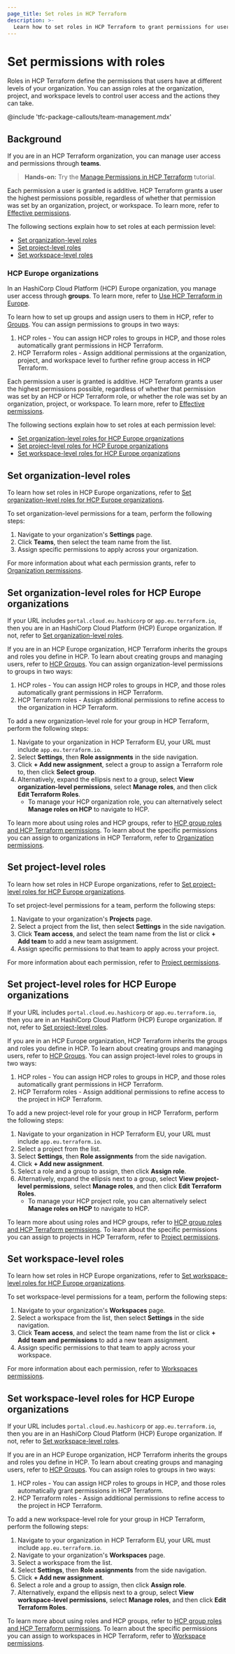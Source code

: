 ```yaml
---
page_title: Set roles in HCP Terraform
description: >-
  Learn how to set roles in HCP Terraform to grant permissions for users at the organization, project, and workspace levels.
---
```


# Set permissions with roles

Roles in HCP Terraform define the permissions that users have at different levels of your organization. You can assign roles at the organization, project, and workspace levels to control user access and the actions they can take.

<!-- BEGIN: TFC:only name:pnp-callout -->
@include 'tfc-package-callouts/team-management.mdx'
<!-- END: TFC:only name:pnp-callout -->

## Background

If you are in an HCP Terraform organization, you can manage user access and permissions through **teams**.

> **Hands-on:** Try the [Manage Permissions in HCP Terraform](/terraform/tutorials/cloud/cloud-permissions?utm_source=WEBSITE&utm_medium=WEB_IO&utm_offer=ARTICLE_PAGE&utm_content=DOCS) tutorial.

Each permission a user is granted is additive. HCP Terraform grants a user the highest permissions possible, regardless of whether that permission was set by an organization, project, or workspace. To learn more, refer to [Effective permissions](/terraform/cloud-docs/users-teams-organizations/permissions#effective-permissions).

The following sections explain how to set roles at each permission level:
- [Set organization-level roles](#set-organization-level-roles)
- [Set project-level roles](#set-project-level-roles)
- [Set workspace-level roles](#set-workspace-level-roles)

<!-- BEGIN: TFC:only name:hcp-eu -->

### HCP Europe organizations

In an HashiCorp Cloud Platform (HCP) Europe organization, you manage user access through **groups**. To learn more, refer to [Use HCP Terraform in Europe](/terraform/cloud-docs/europe).

To learn how to set up groups and assign users to them in HCP, refer to [Groups](/hcp/docs/hcp/iam/groups). You can assign permissions to groups in two ways:

1. HCP roles - You can assign HCP roles to groups in HCP, and those roles automatically grant permissions in HCP Terraform.
2. HCP Terraform roles - Assign additional permissions at the organization, project, and workspace level to further refine group access in HCP Terraform.

Each permission a user is granted is additive. HCP Terraform grants a user the highest permissions possible, regardless of whether that permission was set by an HCP or HCP Terraform role, or whether the role was set by an organization, project, or workspace. To learn more, refer to [Effective permissions](/terraform/cloud-docs/users-teams-organizations/permissions#effective-permissions).

The following sections explain how to set roles at each permission level:
- [Set organization-level roles for HCP Europe organizations](#set-organization-level-roles-for-hcp-europe-organizations)
- [Set project-level roles for HCP Europe organizations](#set-project-level-roles-for-hcp-europe-organizations)
- [Set workspace-level roles for HCP Europe organizations](#set-workspace-level-roles-for-hcp-europe-organizations)

<!-- END: TFC:only name:hcp-eu -->

## Set organization-level roles

<!-- BEGIN: TFC:only name:hcp-eu -->

<Note>

To learn how set roles in HCP Europe organizations, refer to [Set organization-level roles for HCP Europe organizations](#set-organization-level-roles-for-hcp-europe-organizations).

</Note>

<!-- END: TFC:only name:hcp-eu -->

To set organization-level permissions for a team, perform the following steps:

1. Navigate to your organization's **Settings** page.
1. Click **Teams**, then select the team name from the list.
1. Assign specific permissions to apply across your organization.

For more information about what each permission grants, refer to [Organization permissions](/terraform/cloud-docs/users-teams-organizations/permissions/organization).

<!-- BEGIN: TFC:only name:hcp-eu -->

## Set organization-level roles for HCP Europe organizations

If your URL includes `portal.cloud.eu.hashicorp` or `app.eu.terraform.io`, then you are in an HashiCorp Cloud Platform (HCP) Europe organization. If not, refer to [Set organization-level roles](#set-organization-level-roles).

If you are in an HCP Europe organization, HCP Terraform inherits the groups and roles you define in HCP. To learn about creating groups and managing users, refer to [HCP Groups](/hcp/docs/hcp/iam/groups). You can assign organization-level permissions to groups in two ways:

1. HCP roles - You can assign HCP roles to groups in HCP, and those roles automatically grant permissions in HCP Terraform.
2. HCP Terraform roles - Assign additional permissions to refine access to the organization in HCP Terraform.

To add a new organization-level role for your group in HCP Terraform, perform the following steps:
1. Navigate to your organization in HCP Terraform EU, your URL must include `app.eu.terraform.io`.
1. Select **Settings**, then **Role assignments** in the side navigation.
1. Click **+ Add new assignment**, select a group to assign a Terraform role to, then click **Select group**.
1. Alternatively, expand the ellipsis next to a group, select **View organization-level permissions**, select **Manage roles**, and then click **Edit Terraform Roles**.
    - To manage your HCP organization role, you can alternatively select **Manage roles on HCP** to navigate to HCP.

To learn more about using roles and HCP groups, refer to [HCP group roles and HCP Terraform permissions](/terraform/cloud-docs/users-teams-organizations/permissions#hcp-group-roles-and-hcp-terraform-permissions). To learn about the specific permissions you can assign to organizations in HCP Terraform, refer to [Organization permissions](/terraform/cloud-docs/users-teams-organizations/permissions/organization).

<!-- END: TFC:only name:hcp-eu -->

## Set project-level roles

<!-- BEGIN: TFC:only name:hcp-eu -->

<Note>

To learn how set roles in HCP Europe organizations, refer to [Set project-level roles for HCP Europe organizations](#set-project-level-roles-for-hcp-europe-organizations).

</Note>

<!-- END: TFC:only name:hcp-eu -->

To set project-level permissions for a team, perform the following steps:

1. Navigate to your organization's **Projects** page.
1. Select a project from the list, then select **Settings** in the side navigation.
1. Click **Team access**, and select the team name from the list or click **+ Add team** to add a new team assignment.
1. Assign specific permissions to that team to apply across your project.

For more information about each permission, refer to [Project permissions](/terraform/cloud-docs/users-teams-organizations/permissions/project).

<!-- BEGIN: TFC:only name:hcp-eu -->

## Set project-level roles for HCP Europe organizations

If your URL includes `portal.cloud.eu.hashicorp` or `app.eu.terraform.io`, then you are in an HashiCorp Cloud Platform (HCP) Europe organization. If not, refer to [Set project-level roles](#set-project-level-roles).

If you are in an HCP Europe organization, HCP Terraform inherits the groups and roles you define in HCP. To learn about creating groups and managing users, refer to [HCP Groups](/hcp/docs/hcp/iam/groups). You can assign project-level roles to groups in two ways:

1. HCP roles - You can assign HCP roles to groups in HCP, and those roles automatically grant permissions in HCP Terraform.
2. HCP Terraform roles - Assign additional permissions to refine access to the project in HCP Terraform.

To add a new project-level role for your group in HCP Terraform, perform the following steps:
1. Navigate to your organization in HCP Terraform EU, your URL must include `app.eu.terraform.io`.
1. Select a project from the list.
1. Select **Settings**, then **Role assignments** from the side navigation.
1. Click **+ Add new assignment**.
1. Select a role and a group to assign, then click **Assign role**.
1. Alternatively, expand the ellipsis next to a group, select **View project-level permissions**, select **Manage roles**, and then click **Edit Terraform Roles**.
    - To manage your HCP project role, you can alternatively select **Manage roles on HCP** to navigate to HCP.

To learn more about using roles and HCP groups, refer to [HCP group roles and HCP Terraform permissions](/terraform/cloud-docs/users-teams-organizations/permissions#hcp-group-roles-and-hcp-terraform-permissions). To learn about the specific permissions you can assign to projects in HCP Terraform, refer to [Project permissions](/terraform/cloud-docs/users-teams-organizations/permissions/project).

<!-- END: TFC:only name:hcp-eu -->

## Set workspace-level roles

<!-- BEGIN: TFC:only name:hcp-eu -->

<Note>

To learn how set roles in HCP Europe organizations, refer to [Set workspace-level roles for HCP Europe organizations](#set-workspace-level-roles-for-hcp-europe-organizations).

</Note>

<!-- END: TFC:only name:hcp-eu -->


To set workspace-level permissions for a team, perform the following steps:

1. Navigate to your organization's **Workspaces** page.
1. Select a workspace from the list, then select **Settings** in the side navigation.
1. Click **Team access**, and select the team name from the list or click **+ Add team and permissions** to add a new team assignment.
1. Assign specific permissions to that team to apply across your workspace.

For more information about each permission, refer to [Workspaces permissions](/terraform/cloud-docs/users-teams-organizations/permissions/workspaces).

<!-- BEGIN: TFC:only name:hcp-eu -->

## Set workspace-level roles for HCP Europe organizations

If your URL includes `portal.cloud.eu.hashicorp` or `app.eu.terraform.io`, then you are in an HashiCorp Cloud Platform (HCP) Europe organization. If not, refer to [Set workspace-level roles](#set-project-level-roles).

If you are in an HCP Europe organization, HCP Terraform inherits the groups and roles you define in HCP. To learn about creating groups and managing users, refer to [HCP Groups](/hcp/docs/hcp/iam/groups). You can assign roles to groups in two ways:

1. HCP roles - You can assign HCP roles to groups in HCP, and those roles automatically grant permissions in HCP Terraform.
2. HCP Terraform roles - Assign additional permissions to refine access to the project in HCP Terraform.

To add a new workspace-level role for your group in HCP Terraform, perform the following steps:
1. Navigate to your organization in HCP Terraform EU, your URL must include `app.eu.terraform.io`.
1. Navigate to your organization's **Workspaces** page.
1. Select a workspace from the list.
1. Select **Settings**, then **Role assignments** from the side navigation.
1. Click **+ Add new assignment**.
1. Select a role and a group to assign, then click **Assign role**.
1. Alternatively, expand the ellipsis next to a group, select **View workspace-level permissions**, select **Manage roles**, and then click **Edit Terraform Roles**.

To learn more about using roles and HCP groups, refer to [HCP group roles and HCP Terraform permissions](/terraform/cloud-docs/users-teams-organizations/permissions#hcp-group-roles-and-hcp-terraform-permissions). To learn about the specific permissions you can assign to workspaces in HCP Terraform, refer to [Workspace permissions](/terraform/cloud-docs/users-teams-organizations/permissions/workspace).

<!-- END: TFC:only name:hcp-eu -->
